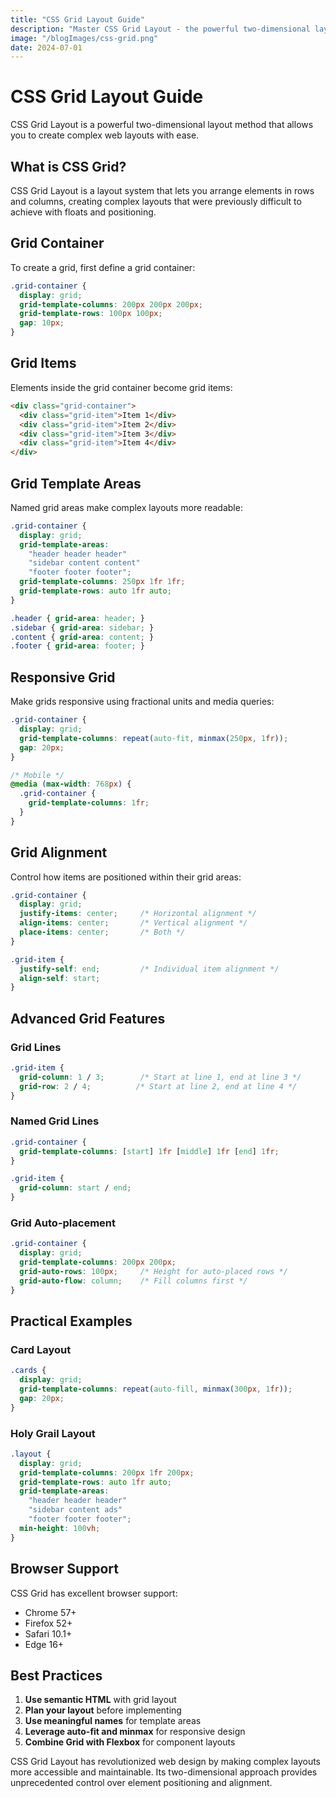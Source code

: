 ```yaml
---
title: "CSS Grid Layout Guide"
description: "Master CSS Grid Layout - the powerful two-dimensional layout system that makes complex web layouts simple. Learn grid containers, grid items, alignment, and responsive design techniques."
image: "/blogImages/css-grid.png"
date: 2024-07-01
---
```


# CSS Grid Layout Guide

CSS Grid Layout is a powerful two-dimensional layout method that allows you to create complex web layouts with ease.

## What is CSS Grid?

CSS Grid Layout is a layout system that lets you arrange elements in rows and columns, creating complex layouts that were previously difficult to achieve with floats and positioning.

## Grid Container

To create a grid, first define a grid container:

```css
.grid-container {
  display: grid;
  grid-template-columns: 200px 200px 200px;
  grid-template-rows: 100px 100px;
  gap: 10px;
}
```

## Grid Items

Elements inside the grid container become grid items:

```html
<div class="grid-container">
  <div class="grid-item">Item 1</div>
  <div class="grid-item">Item 2</div>
  <div class="grid-item">Item 3</div>
  <div class="grid-item">Item 4</div>
</div>
```

## Grid Template Areas

Named grid areas make complex layouts more readable:

```css
.grid-container {
  display: grid;
  grid-template-areas:
    "header header header"
    "sidebar content content"
    "footer footer footer";
  grid-template-columns: 250px 1fr 1fr;
  grid-template-rows: auto 1fr auto;
}

.header { grid-area: header; }
.sidebar { grid-area: sidebar; }
.content { grid-area: content; }
.footer { grid-area: footer; }
```

## Responsive Grid

Make grids responsive using fractional units and media queries:

```css
.grid-container {
  display: grid;
  grid-template-columns: repeat(auto-fit, minmax(250px, 1fr));
  gap: 20px;
}

/* Mobile */
@media (max-width: 768px) {
  .grid-container {
    grid-template-columns: 1fr;
  }
}
```

## Grid Alignment

Control how items are positioned within their grid areas:

```css
.grid-container {
  display: grid;
  justify-items: center;     /* Horizontal alignment */
  align-items: center;       /* Vertical alignment */
  place-items: center;       /* Both */
}

.grid-item {
  justify-self: end;         /* Individual item alignment */
  align-self: start;
}
```

## Advanced Grid Features

### Grid Lines
```css
.grid-item {
  grid-column: 1 / 3;        /* Start at line 1, end at line 3 */
  grid-row: 2 / 4;          /* Start at line 2, end at line 4 */
}
```

### Named Grid Lines
```css
.grid-container {
  grid-template-columns: [start] 1fr [middle] 1fr [end] 1fr;
}

.grid-item {
  grid-column: start / end;
}
```

### Grid Auto-placement
```css
.grid-container {
  display: grid;
  grid-template-columns: 200px 200px;
  grid-auto-rows: 100px;     /* Height for auto-placed rows */
  grid-auto-flow: column;    /* Fill columns first */
}
```

## Practical Examples

### Card Layout
```css
.cards {
  display: grid;
  grid-template-columns: repeat(auto-fill, minmax(300px, 1fr));
  gap: 20px;
}
```

### Holy Grail Layout
```css
.layout {
  display: grid;
  grid-template-columns: 200px 1fr 200px;
  grid-template-rows: auto 1fr auto;
  grid-template-areas:
    "header header header"
    "sidebar content ads"
    "footer footer footer";
  min-height: 100vh;
}
```

## Browser Support

CSS Grid has excellent browser support:
- Chrome 57+
- Firefox 52+
- Safari 10.1+
- Edge 16+

## Best Practices

1. **Use semantic HTML** with grid layout
2. **Plan your layout** before implementing
3. **Use meaningful names** for template areas
4. **Leverage auto-fit and minmax** for responsive design
5. **Combine Grid with Flexbox** for component layouts

CSS Grid Layout has revolutionized web design by making complex layouts more accessible and maintainable. Its two-dimensional approach provides unprecedented control over element positioning and alignment.
